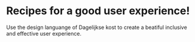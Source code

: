 
<Meta title="Welcome" />

# Recipes for a good user experience!

Use the design languange of Dagelijkse kost to create a beatiful inclusive and effective user experience.
